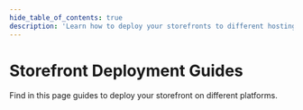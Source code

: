 ```yaml
---
hide_table_of_contents: true
description: 'Learn how to deploy your storefronts to different hosting providers to be used with a deployed Medusa backend.'
---
```



# Storefront Deployment Guides

Find in this page guides to deploy your storefront on different platforms.

<DocCardList />